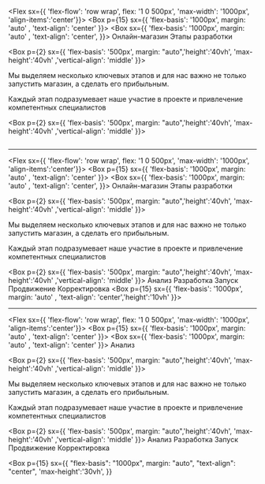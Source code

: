 
<Flex sx={{ 'flex-flow': 'row wrap',   flex: '1 0 500px', 'max-width': '1000px', 'align-items':'center'}}>
<Box p={15} sx={{ 'flex-basis': '1000px', margin: 'auto' ,  'text-align': 'center'  }}>
</Box>
<Box sx={{ 'flex-basis': '1000px', margin: 'auto' ,  'text-align': 'center',   }}>
<Heading p={2} as='h6' >
Онлайн-магазин
</Heading>
<Heading as='h2' >
Этапы разработки
</Heading>
</Box>

<Box p={2} sx={{ 'flex-basis': '500px', margin: "auto",'height':'40vh', 'max-height':'40vh' ,'vertical-align': 'middle' }}>
	<Text><p>Мы выделяем несколько ключевых этапов и для нас важно не только запустить
			магазин, а сделать его прибыльным.</p>
		<p>	Каждый этап подразумевает наше участие в проекте и привлечение
			компетентных специалистов</p>
	</Text>
</Box>


<Box p={2} sx={{ 'flex-basis': '500px', margin: "auto",'height':'40vh', 'max-height':'40vh' ,'vertical-align': 'middle' }}>

<Image src="../src/images/stages grow.jpg" alt=""/>

</Box>
<Box p={15} sx={{ 'flex-basis': '1000px', margin: 'auto' ,  'text-align': 'center','height':'10vh'  }}></Box>

</Flex>

---

<Flex sx={{ 'flex-flow': 'row wrap',   flex: '1 0 500px', 'max-width': '1000px', 'align-items':'center'}}>
<Box p={15} sx={{ 'flex-basis': '1000px', margin: 'auto' ,  'text-align': 'center'  }}>
</Box>
<Box sx={{ 'flex-basis': '1000px', margin: 'auto' ,  'text-align': 'center',   }}>
<Heading p={2} as='h6' >
Онлайн-магазин
</Heading>
<Heading as='h2' >
Этапы разработки
</Heading>
</Box>

<Box p={2} sx={{ 'flex-basis': '500px', margin: "auto",'height':'40vh', 'max-height':'40vh' ,'vertical-align': 'middle' }}>
	<Text><p>Мы выделяем несколько ключевых этапов и для нас важно не только запустить
			магазин, а сделать его прибыльным.</p>
		<p>	Каждый этап подразумевает наше участие в проекте и привлечение
			компетентных специалистов</p>
	</Text>
</Box>

<Box p={2} sx={{ 'flex-basis': '500px', margin: "auto",'height':'40vh', 'max-height':'40vh' ,'vertical-align': 'middle' }}>
	<Appear>
		<Heading as="h3" p={3}>
			Анализ
		</Heading>
		<Heading as="h3" p={3}>
			Разработка
		</Heading>
		<Heading as="h3" p={3}>
			Запуск
		</Heading>
		<Heading as="h3" p={3}>
			Продвижение
		</Heading>
		<Heading as="h3" p={3}>
			Корректировка
		</Heading>
	</Appear>
</Box>
<Box p={15} sx={{ 'flex-basis': '1000px', margin: 'auto' ,  'text-align': 'center','height':'10vh'  }}></Box>

</Flex>

---

<Flex sx={{ 'flex-flow': 'row wrap',   flex: '1 0 500px', 'max-width': '1000px', 'align-items':'center'}}>
<Box p={15} sx={{ 'flex-basis': '1000px', margin: 'auto' ,  'text-align': 'center'  }}>
</Box>
<Box sx={{ 'flex-basis': '1000px', margin: 'auto' ,  'text-align': 'center'  }}>
<Heading as='h2' >
Анализ </Heading>
</Box>

<Box p={2} sx={{ 'flex-basis': '500px', margin: "auto",'height':'40vh', 'max-height':'40vh' ,'vertical-align': 'middle' }}>
	<Text><p>Мы выделяем несколько ключевых этапов и для нас важно не только запустить
			магазин, а сделать его прибыльным.</p>
		<p>	Каждый этап подразумевает наше участие в проекте и привлечение
			компетентных специалистов</p>
	</Text>
</Box>

<Box p={2} sx={{ 'flex-basis': '500px', margin: "auto",'height':'40vh', 'max-height':'40vh' ,'vertical-align': 'middle' }}>
	<Appear>
		<Heading as="h3" p={3}>
			Анализ
		</Heading>
		<Heading as="h3" p={3}>
			Разработка
		</Heading>
		<Heading as="h3" p={3}>
			Запуск
		</Heading>
		<Heading as="h3" p={3}>
			Продвижение
		</Heading>
		<Heading as="h3" p={3}>
			Корректировка
		</Heading>
	</Appear>
</Box>

<Box
	p={15}
	sx={{
		"flex-basis": "1000px",
		margin: "auto",
		"text-align": "center",
		'max-height':'30vh',
	}}
></Box>

</Flex>
